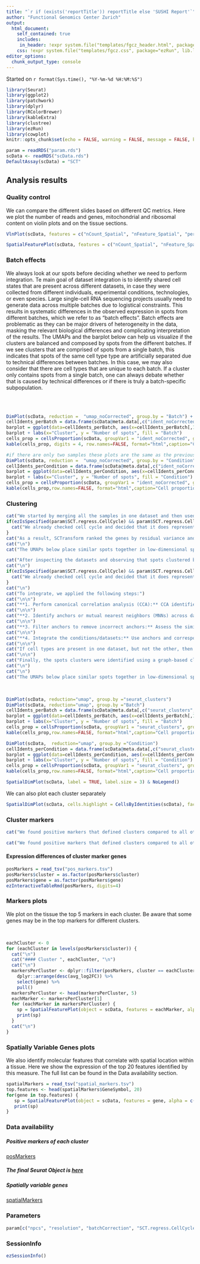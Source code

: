 ```yaml
---
title: "`r if (exists('reportTitle')) reportTitle else 'SUSHI Report'`"
author: "Functional Genomics Center Zurich"
output: 
  html_document:
    self_contained: true
    includes:
     in_header: !expr system.file("templates/fgcz_header.html", package="ezRun", lib.loc=.libPaths())
    css: !expr system.file("templates/fgcz.css", package="ezRun", lib.loc=.libPaths())
editor_options: 
  chunk_output_type: console
---
```


Started on `r format(Sys.time(), "%Y-%m-%d %H:%M:%S")`


```r
library(Seurat)
library(ggplot2)
library(patchwork)
library(dplyr)
library(RColorBrewer)
library(kableExtra)
library(clustree)
library(ezRun)
library(cowplot)
knitr::opts_chunk$set(echo = FALSE, warning = FALSE, message = FALSE, knitr.table.format = "html")
```

```r
param = readRDS("param.rds")
scData <- readRDS("scData.rds")
DefaultAssay(scData) = "SCT" 
```

## Analysis results {.tabset}

### Quality control

We can compare the different slides based on different QC metrics. Here we plot the number of reads and genes, mitochondrial and ribosomal content on violin plots and on the tissue sections. 

```r
VlnPlot(scData, features = c("nCount_Spatial", "nFeature_Spatial", "percent_mito", "percent_ribo"), group.by = "Batch", pt.size = 0.1) + NoLegend() + plot_layout(ncol=4)
```

```r
SpatialFeaturePlot(scData, features = c("nCount_Spatial", "nFeature_Spatial","percent_mito","percent_ribo"))+ plot_layout(nrow=4, ncol=length(unique(scData$Batch))) & theme(legend.text = element_text(size = 6))
```


### Batch effects

We always look at our spots before deciding whether we need to perform integration. Te main goal of dataset integration is to identify shared cell states that are present across different datasets, in case they were collected from different individuals, experimental conditions, technologies, or even species. Large single-cell RNA sequencing projects usually need to generate data across multiple batches due to logistical constraints. This results in systematic differences in the observed expression in spots from different batches, which we refer to as “batch effects”. Batch effects are problematic as they can be major drivers of heterogeneity in the data, masking the relevant biological differences and complicating interpretation of the results.
The UMAPs and the barplot below can help us visualize if the clusters are balanced and composed by spots from the different batches. If we see clusters that are comprised of spots from a single batch, this indicates that spots of the same cell type type are artificially separated due to technical differences between batches. In this case, we may also consider that there are cell types that are unique to each batch. If a cluster only contains spots from a single batch, one can always debate whether that is caused by technical differences or if there is truly a batch-specific subpopulation.

<br/><br/>

```r
DimPlot(scData, reduction =  "umap_noCorrected", group.by = "Batch") + xlab("UMAP 1") + ylab("UMAP 2")
cellIdents_perBatch = data.frame(scData@meta.data[,c("ident_noCorrected", "Batch")])
barplot = ggplot(data=cellIdents_perBatch, aes(x=cellIdents_perBatch[,1], fill=Batch)) + geom_bar(stat="Count")
barplot + labs(x="Cluster", y = "Number of spots", fill = "Batch")
cells_prop = cellsProportion(scData, groupVar1 = "ident_noCorrected", groupVar2 = "Batch")
kable(cells_prop, digits = 4, row.names=FALSE, format="html",caption="Cell proportions per batch") %>% kable_styling(bootstrap_options = "striped", full_width = F, position = "float_right")
```

```r
#if there are only two samples these plots are the same as the previous ones
DimPlot(scData, reduction =  "umap_noCorrected", group.by = "Condition") + xlab("UMAP 1") + ylab("UMAP 2")
cellIdents_perCondition = data.frame(scData@meta.data[,c("ident_noCorrected", "Condition")])
barplot = ggplot(data=cellIdents_perCondition, aes(x=cellIdents_perCondition[,1], fill=Condition)) + geom_bar(stat="Count")
barplot + labs(x="Cluster", y = "Number of spots", fill = "Condition")
cells_prop = cellsProportion(scData, groupVar1 = "ident_noCorrected", groupVar2 = "Condition")
kable(cells_prop,row.names=FALSE, format="html",caption="Cell proportions per condition") %>% kable_styling(bootstrap_options = "striped", full_width = F, position = "float_right")
```

### Clustering

```r
cat("We started by merging all the samples in one dataset and then used the SCtransform method from the Seurat package for normalizing, estimating the variance of the raw filtered data, and identifying the most variable genes. By default, SCtransform accounts for cellular sequencing depth, or nUMIs.")
if(ezIsSpecified(param$SCT.regress.CellCycle) && param$SCT.regress.CellCycle) {
  cat("We already checked cell cycle and decided that it does represent a major source of variation in our data, and this may influence clustering. Therefore, we regressed out variation due to cell cycle")
}
cat("As a result, SCTransform ranked the genes by residual variance and returned the 3000 most variant genes. Next, we performed PCA on the scaled data using the previously determined variable features. Taking as a distance metric the previously identified PCs, the spots clusters were then identified using a graph-based clustering approach where the spots are embedded in a graph structure - for example a K-nearest neighbor (KNN) graph, with edges drawn between spots with similar feature expression patterns, and then attempt to partition this graph into highly interconnected ‘communities’. The resolution is an important argument that sets the \"granularity\" of the downstream clustering and will need to be optimized for every individual experiment. Increased resolution values lead to a greater number of clusters, which is often required for larger datasets.\n")
cat("\n")
cat("The UMAPs below place similar spots together in low-dimensional space. The first UMAP represents spots according to the condition and the second one shows the graph-based common clusters that were found among the datasets.\n")
```


```r
cat("After inspecting the datasets and observing that spots clustered by sample we decided to integrate samples using shared highly variable genes. Oftentimes, when clustering spots from multiple conditions there are condition-specific clusters and integration can help ensure the same cell types cluster together.\n We started by normalizing, estimating the variance of the raw filtered data, and identifying the most variable genes in each sample separately. For this, we used the SCtransform method from the Seurat package which accounts for cellular sequencing depth, or nUMIs by default.")
cat("\n")
if(ezIsSpecified(param$SCT.regress.CellCycle) && param$SCT.regress.CellCycle) {
  cat("We already checked cell cycle and decided that it does represent a major source of variation in our data, and this may influence clustering. Therefore, we regressed out variation due to cell cycle")
}
cat("\n")
cat("To integrate, we applied the following steps:")
cat("\n\n")
cat("**1. Perform canonical correlation analysis (CCA):** CCA identifies shared sources of variation between the conditions/groups. It is a form of PCA, in that it identifies the greatest sources of variation in the data, but only if it is shared or conserved across the conditions/groups (using the 3000 most variant genes from each sample).")
cat("\n\n")
cat("**2. Identify anchors or mutual nearest neighbors (MNNs) across datasets (sometimes incorrect anchors are identified):** MNNs are like good friends. For each cell in one sample, the cell's closest neighbor in the other sample is identified based on gene expression values as it's best neighbor.The reciprical analysis is performed, and if the two spots are 'best friends' in both directions, then those spots will be marked as anchors to 'anchor' the two datasets together.")
cat("\n\n")
cat("**3. Filter anchors to remove incorrect anchors:** Assess the similarity between anchor pairs by the overlap in their local neighborhoods (incorrect anchors will have low scores)")
cat("\n\n")
cat("**4. Integrate the conditions/datasets:** Use anchors and corresponding scores to transform the cell expression values, allowing for the integration of the different samples.")
cat("\n\n")
cat("If cell types are present in one dataset, but not the other, then the spots will still appear as a separate sample-specific cluster.")
cat("\n\n")
cat("Finally, the spots clusters were identified using a graph-based clustering approach where the spots are embedded in a graph structure - for example a K-nearest neighbor (KNN) graph, with edges drawn between spots with similar feature expression patterns, and then attempt to partition this graph into highly interconnected ‘communities’. The resolution is an important argument that sets the \"granularity\" of the downstream clustering and will need to be optimized for every individual experiment. Increased resolution values lead to a greater number of clusters, which is often required for larger datasets.")
cat("\n")
cat("\n")
cat("The UMAPs below place similar spots together in low-dimensional space after the integration of the datasets. The first UMAP represents spots according to the condition and the second UMAP shows the graph-based common clusters that were found among the datasets. The presence of visual clusters containing spots from the different datasets provides a comforting illusion that the integration was successful.")
```
<br/>

```r
DimPlot(scData, reduction="umap", group.by ="seurat_clusters")
DimPlot(scData, reduction="umap", group.by ="Batch")
cellIdents_perBatch = data.frame(scData@meta.data[,c("seurat_clusters", "Batch")])
barplot = ggplot(data=cellIdents_perBatch, aes(x=cellIdents_perBatch[,1], fill=Batch)) + geom_bar(stat="Count")
barplot + labs(x="Cluster", y = "Number of spots", fill = "Batch")
cells_prop = cellsProportion(scData, groupVar1 = "seurat_clusters", groupVar2="Batch")
kable(cells_prop,row.names=FALSE, format="html",caption="Cell proportions") %>% kable_styling(bootstrap_options = "striped", full_width = F, position = "float_right")
```

```r
DimPlot(scData,  reduction="umap", group.by ="Condition")
cellIdents_perCondition = data.frame(scData@meta.data[,c("seurat_clusters", "Condition")])
barplot = ggplot(data=cellIdents_perCondition, aes(x=cellIdents_perCondition[,1], fill=Condition)) + geom_bar(stat="Count")
barplot + labs(x="Cluster", y = "Number of spots", fill = "Condition")
cells_prop = cellsProportion(scData, groupVar1 = "seurat_clusters", groupVar2="Condition")
kable(cells_prop,row.names=FALSE, format="html",caption="Cell proportions") %>% kable_styling(bootstrap_options = "striped", full_width = F, position = "float_right")
```

```r
SpatialDimPlot(scData, label = TRUE, label.size = 3) & NoLegend()
```


We can also plot each cluster separately

```r
SpatialDimPlot(scData, cells.highlight = CellsByIdentities(scData), facet.highlight = TRUE)
```


### Cluster markers

```r
cat("We found positive markers that defined clusters compared to all other spots via differential expression. The test we used was the Wilcoxon Rank Sum test. Genes with an average, at least 0.25-fold difference (log-scale) between the spots in the tested cluster and the rest of the spots and an adjusted p-value < 0.05 were declared as significant.")
```

```r
cat("We found positive markers that defined clusters compared to all other spots via differential expression using a logistic regression test and including in the model the cell cycle as the batch effect. Genes with an average, at least 0.25-fold difference (log-scale) between the spots in the tested cluster and the rest of the spots and an adjusted p-value < 0.05 were declared as significant.")
```

#### Expression differences of cluster marker genes

```r
posMarkers = read_tsv("pos_markers.tsv")
posMarkers$cluster = as.factor(posMarkers$cluster)
posMarkers$gene = as.factor(posMarkers$gene)
ezInteractiveTableRmd(posMarkers, digits=4)
```

### Markers plots

We plot on the tissue the top 5 markers in each cluster. Be aware that some genes may be in the top markers for different clusters.

<br/>
```r
eachCluster <- 0
for (eachCluster in levels(posMarkers$cluster)) {
  cat("\n")
  cat("#### Cluster ", eachCluster, "\n")
  cat("\n")
  markersPerCluster <- dplyr::filter(posMarkers, cluster == eachCluster) %>%
    dplyr::arrange(desc(avg_log2FC)) %>%
    select(gene) %>%
    pull()
  markersPerCluster <- head(markersPerCluster, 5)
  eachMarker <- markersPerCluster[1]
  for (eachMarker in markersPerCluster) {
    sp = SpatialFeaturePlot(object = scData, features = eachMarker, alpha = c(0.1, 1))
    print(sp)
  }
  cat("\n")
}
```


### Spatially Variable Genes plots 

We also identify molecular features that correlate with spatial location within a tissue. Here we show the expression of the top 20 features identified by this measure. The full list can be found in the Data availability section.

```r
spatialMarkers = read_tsv("spatial_markers.tsv")
top.features <- head(spatialMarkers$GeneSymbol, 20)
for(gene in top.features) {
   sp = SpatialFeaturePlot(object = scData, features = gene, alpha = c(0.1, 1))
   print(sp)
}
```


### Data availability

##### Positive markers of each cluster

[posMarkers](pos_markers.tsv)

##### The final Seurat Object is [here](scData.rds)

##### Spatially variable genes

[spatialMarkers](spatial_markers.tsv)


### Parameters

```r
param[c("npcs", "resolution", "batchCorrection", "SCT.regress.CellCycle", "DE.method", "DE.regress")]
```


### SessionInfo
```r
ezSessionInfo()
```

